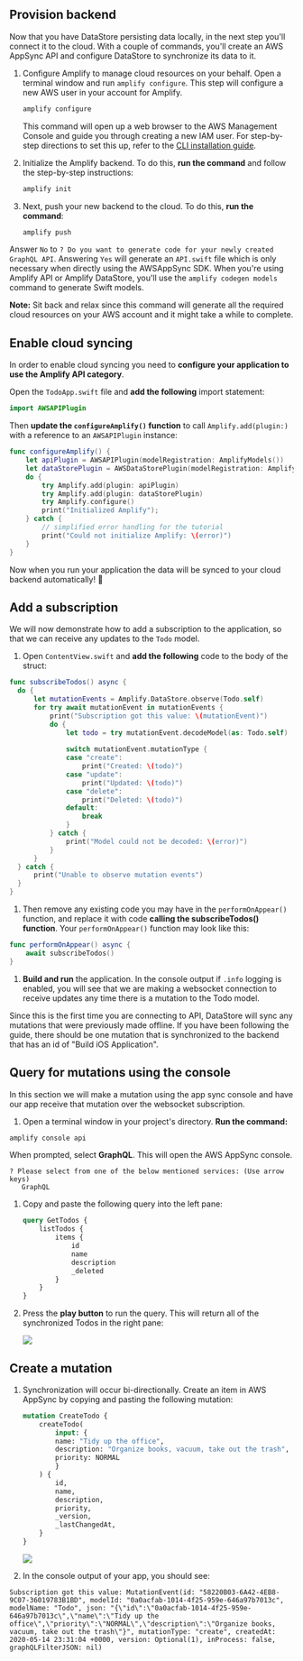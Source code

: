 ## Provision backend

Now that you have DataStore persisting data locally, in the next step you'll connect it to the cloud. With a couple of commands, you'll create an AWS AppSync API and configure DataStore to synchronize its data to it.

1. Configure Amplify to manage cloud resources on your behalf. Open a terminal window and run `amplify configure`. This step will configure a new AWS user in your account for Amplify.

    ```bash
    amplify configure
    ```

   This command will open up a web browser to the AWS Management Console and guide you through creating a new IAM user. For step-by-step directions to set this up, refer to the [CLI installation guide](/cli/start/install).

1. Initialize the Amplify backend. To do this, **run the command** and follow the step-by-step instructions:

    ```bash
    amplify init
    ```

1. Next, push your new backend to the cloud. To do this, **run the command**:

    ```bash
    amplify push
    ```

  Answer `No` to `? Do you want to generate code for your newly created GraphQL API`.
  Answering `Yes` will generate an `API.swift` file which is only necessary when directly using the AWSAppSync SDK. When you're using Amplify API or Amplify DataStore, you'll use the `amplify codegen models` command to generate Swift models.

  <Callout>

  **Note:** Sit back and relax since this command will generate all the required cloud resources on your AWS account and it might take a while to complete.

  </Callout>

## Enable cloud syncing

In order to enable cloud syncing you need to **configure your application to use the Amplify API category**. 

Open the `TodoApp.swift` file and **add the following** import statement:

```swift
import AWSAPIPlugin
```

Then **update the `configureAmplify()` function** to call `Amplify.add(plugin:)` with a reference to an `AWSAPIPlugin` instance:
  
```swift
func configureAmplify() {
    let apiPlugin = AWSAPIPlugin(modelRegistration: AmplifyModels())
    let dataStorePlugin = AWSDataStorePlugin(modelRegistration: AmplifyModels())
    do {
        try Amplify.add(plugin: apiPlugin)
        try Amplify.add(plugin: dataStorePlugin)
        try Amplify.configure()
        print("Initialized Amplify");
    } catch {
        // simplified error handling for the tutorial
        print("Could not initialize Amplify: \(error)")
    }
}

```

Now when you run your application the data will be synced to your cloud backend automatically! 🎉

## Add a subscription

We will now demonstrate how to add a subscription to the application, so that we can receive any updates to the `Todo` model.

1. Open `ContentView.swift` and **add the following** code to the body of the struct:
  ```swift
func subscribeTodos() async {
    do {
        let mutationEvents = Amplify.DataStore.observe(Todo.self)
        for try await mutationEvent in mutationEvents {
            print("Subscription got this value: \(mutationEvent)")
            do {
                let todo = try mutationEvent.decodeModel(as: Todo.self)
                
                switch mutationEvent.mutationType {
                case "create":
                    print("Created: \(todo)")
                case "update":
                    print("Updated: \(todo)")
                case "delete":
                    print("Deleted: \(todo)")
                default:
                    break
                }
            } catch {
                print("Model could not be decoded: \(error)")
            }
        }
    } catch {
        print("Unable to observe mutation events")
    }
}
  ```

1. Then remove any existing code you may have in the `performOnAppear()` function, and replace it with code **calling the subscribeTodos() function**. Your `performOnAppear()` function may look like this:
  ```swift
  func performOnAppear() async {
      await subscribeTodos()
  }
  ```

1. **Build and run** the application. In the console output if `.info` logging is enabled, you will see that we are making a websocket connection to receive updates any time there is a mutation to the Todo model.

Since this is the first time you are connecting to API, DataStore will sync any mutations that were previously made offline. If you have been following the guide, there should be one mutation that is synchronized to the backend that has an id of "Build iOS Application".

## Query for mutations using the console

In this section we will make a mutation using the app sync console and have our app receive that mutation over the websocket subscription.

1. Open a terminal window in your project's directory. **Run the command:**
  ```bash
  amplify console api
  ```
  
  When prompted, select **GraphQL**. This will open the AWS AppSync console.
   ```Console
   ? Please select from one of the below mentioned services: (Use arrow keys)
      GraphQL 
   ```

1. Copy and paste the following query into the left pane:

    ```graphql
    query GetTodos {
        listTodos {
            items {
                id
                name
                description
                _deleted
            }
        }
    }
    ```

1. Press the **play button** to run the query. This will return all of the synchronized Todos in the right pane:

    ![](/images/lib/getting-started/ios/set-up-ios-appsync-query.png)

## Create a mutation

1. Synchronization will occur bi-directionally. Create an item in AWS AppSync by copying and pasting the following mutation:

    ```graphql
    mutation CreateTodo {
        createTodo(
            input: {
            name: "Tidy up the office",
            description: "Organize books, vacuum, take out the trash",
            priority: NORMAL
            }
        ) {
            id,
            name,
            description,
            priority,
            _version,
            _lastChangedAt,
        }
    }
    ```

    ![](/images/lib/getting-started/ios/set-up-ios-appsync-create.png)

1. In the console output of your app, you should see:

  ```console
  Subscription got this value: MutationEvent(id: "58220B03-6A42-4EB8-9C07-36019783B1BD", modelId: "0a0acfab-1014-4f25-959e-646a97b7013c", modelName: "Todo", json: "{\"id\":\"0a0acfab-1014-4f25-959e-646a97b7013c\",\"name\":\"Tidy up the office\",\"priority\":\"NORMAL\",\"description\":\"Organize books, vacuum, take out the trash\"}", mutationType: "create", createdAt: 2020-05-14 23:31:04 +0000, version: Optional(1), inProcess: false, graphQLFilterJSON: nil)
  ```
